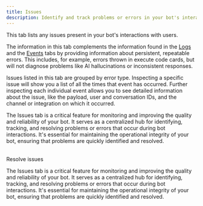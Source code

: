 ```yaml
---
title: Issues
description: Identify and track problems or errors in your bot's interactions.
---
```


This tab lists any issues present in your bot's interactions with users.

The information in this tab complements the information found in the [Logs](doc:logs) and the [Events](doc:events) tabs by providing information about persistent, repeatable errors. This includes, for example, errors thrown in execute code cards, but will not diagnose problems like AI hallucinations or inconsistent responses.

Issues listed in this tab are grouped by error type. Inspecting a specific issue will show you a list of all the times that event has occurred. Further inspecting each individual event allows you to see detailed information about the issue, like the payload, user and conversation IDs, and the channel or integration on which it occurred.

The Issues tab is a critical feature for monitoring and improving the quality and reliability of your bot. It serves as a centralized hub for identifying, tracking, and resolving problems or errors that occur during bot interactions. It's essential for maintaining the operational integrity of your bot, ensuring that problems are quickly identified and resolved.

<br />

<Info>
Resolve issues

The Issues tab is a critical feature for monitoring and improving the quality and reliability of your bot. It serves as a centralized hub for identifying, tracking, and resolving problems or errors that occur during bot interactions. It's essential for maintaining the operational integrity of your bot, ensuring that problems are quickly identified and resolved.
</Info>
